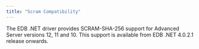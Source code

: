 ```yaml
---
title: "Scram Compatibility"
---
```


<div id="scram_compatibility" class="registered_link"></div>

The EDB .NET driver provides SCRAM-SHA-256 support for Advanced Server versions 12, 11 and 10. This support is available from EDB .NET 4.0.2.1 release onwards.
